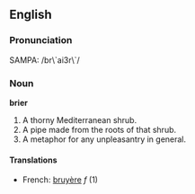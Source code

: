 ==English==

===Pronunciation===
SAMPA: /br\`ai3r\`/

===Noun===
'''brier'''

# A thorny Mediterranean shrub.
# A pipe made from the roots of that shrub.
# A metaphor for any unpleasantry in general.

====Translations====
*French: [[bruyère]] ''f'' (1)